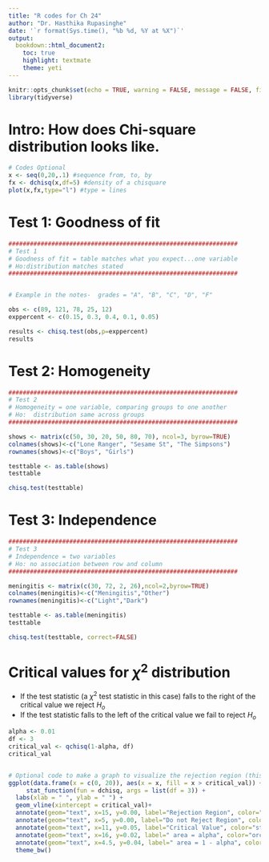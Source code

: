 ```yaml
---
title: "R codes for Ch 24"
author: "Dr. Hasthika Rupasinghe"
date: '`r format(Sys.time(), "%b %d, %Y at %X")`'
output:
  bookdown::html_document2:
    toc: true
    highlight: textmate
    theme: yeti
---
```



```r
knitr::opts_chunk$set(echo = TRUE, warning = FALSE, message = FALSE, fig.align = "center", comment = NA)
library(tidyverse)
```


# Intro: How does Chi-square distribution looks like.

```r
# Codes Optional
x <- seq(0,20,.1) #sequence from, to, by
fx <- dchisq(x,df=5) #density of a chisquare
plot(x,fx,type="l") #type = lines

```

# Test 1: Goodness of fit

```r

################################################################
# Test 1
# Goodness of fit = table matches what you expect...one variable 
# Ho:distribution matches stated
################################################################


# Example in the notes-  grades = "A", "B", "C", "D", "F"

obs <- c(89, 121, 78, 25, 12)
exppercent <- c(0.15, 0.3, 0.4, 0.1, 0.05)

results <- chisq.test(obs,p=exppercent)
results

```

# Test 2: Homogeneity

```r
################################################################
# Test 2
# Homogeneity = one variable, comparing groups to one another  
# Ho:  distribution same across groups
################################################################

shows <- matrix(c(50, 30, 20, 50, 80, 70), ncol=3, byrow=TRUE)
colnames(shows)<-c("Lone Ranger", "Sesame St", "The Simpsons")
rownames(shows)<-c("Boys", "Girls")

testtable <- as.table(shows)
testtable

chisq.test(testtable)
```

# Test 3: Independence

```r
################################################################
# Test 3
# Independence = two variables 
# Ho: no association between row and column
################################################################

meningitis <- matrix(c(30, 72, 2, 26),ncol=2,byrow=TRUE)
colnames(meningitis)<-c("Meningitis","Other")
rownames(meningitis)<-c("Light","Dark")

testtable <- as.table(meningitis)
testtable

chisq.test(testtable, correct=FALSE)
```


# Critical values for $\chi^2$ distribution 

  * If the test statistic (a $\chi^2$  test statistic in this case) falls to the right of the critical value we reject $H_o$
  * If the test statistic falls to the left of the critical value we fail to reject $H_o$

```r


alpha <- 0.01
df <- 3
critical_val <- qchisq(1-alpha, df)
critical_val


# Optional code to make a graph to visualize the rejection region (this graphic is not dynamic, only woks with the ex above)
ggplot(data.frame(x = c(0, 20)), aes(x = x, fill = x > critical_val)) +
     stat_function(fun = dchisq, args = list(df = 3)) +
  labs(xlab = " ", ylab = " ") +
  geom_vline(xintercept = critical_val)+
  annotate(geom="text", x=15, y=0.00, label="Rejection Region", color="red") +
  annotate(geom="text", x=5, y=0.00, label="Do not Reject Region", color="green") +
  annotate(geom="text", x=11, y=0.05, label="Critical Value", color="steelblue", angle = 90) +
  annotate(geom="text", x=16, y=0.02, label=" area = alpha", color="orchid4") +
  annotate(geom="text", x=4.5, y=0.04, label=" area = 1 - alpha", color="orchid4") +
  theme_bw()
```

